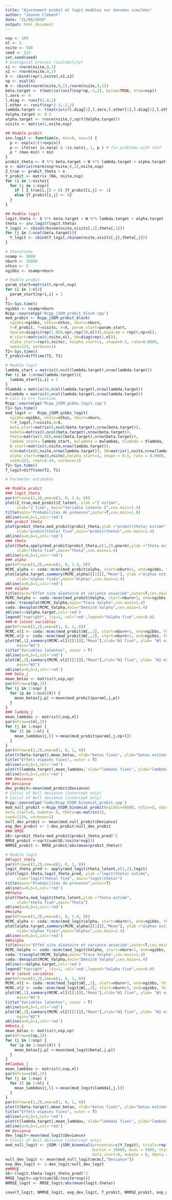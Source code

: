 ```yaml
---
title: "Ajustement probit et logit modèles sur données simulées"
author: "Jeanne Clément"
date: "21/08/2019"
output: html_document
---
```

```r
nsp <- 100
nl <- 2
nsite <- 500
seed <- 123
set.seed(seed)
# Ecological process (suitability)
x1 <- rnorm(nsite,0,1)
x2 <- rnorm(nsite,0,1)
X <- cbind(rep(1,nsite),x1,x2)
np <- ncol(X)
W <- cbind(rnorm(nsite,0,1),rnorm(nsite,0,1))
beta.target <- t(matrix(runif(nsp*np,-2,2), byrow=TRUE, nrow=nsp))
l.zero <- 0
l.diag <- runif(2,0,2)
l.other <- runif(nsp*2-3,-2,2)
lambda.target <- t(matrix(c(l.diag[1],l.zero,l.other[1],l.diag[2],l.other[-1]), byrow=T, nrow=nsp))
Valpha.target <- 0.5
alpha.target <- rnorm(nsite,0,sqrt(Valpha.target))
visits <- matrix(1,nsite,nsp)

## Modèle probit
inv.logit <- function(x, min=0, max=1) {
  p <- exp(x)/(1+exp(x))
  p <- ifelse( is.na(p) & !is.na(x), 1, p ) # fix problems with +Inf
  p * (max-min) + min
}
probit_theta <- X %*% beta.target + W %*% lambda.target + alpha.target
e <- matrix(rnorm(nsp*nsite,0,1),nsite,nsp)
Z_true <- probit_theta + e
Y_probit <- matrix (NA, nsite,nsp)
for (i in 1:nsite){
  for (j in 1:nsp){
    if ( Z_true[i,j] > 0) {Y_probit[i,j] <- 1}
    else {Y_probit[i,j] <- 0}
  }
}

## Modèle logit
logit.theta <- X %*% beta.target + W %*% lambda.target + alpha.target
theta <- inv.logit(logit.theta)
Y_logit <- cbind(rbinom(nsite,visits[,1],theta[,1]))
for (j in 2:ncol(beta.target)){
  Y_logit <- cbind(Y_logit,rbinom(nsite,visits[,j],theta[,j]))
}
```

```r
# Iterations
nsamp <- 5000
nburn <- 35000
nthin <- 5
ngibbs <- nsamp+nburn

# Modèle probit
param_start=matrix(0,np+nl,nsp)
for (i in 1:nl){
  param_start[np+i,i] = 1
}
T1<-Sys.time() 
ngibbs <- nsamp+nburn
Rcpp::sourceCpp('Rcpp_jSDM_probit_block.cpp')
mod_probit <- Rcpp_jSDM_probit_block(
  ngibbs=ngibbs, nthin=nthin, nburn=nburn,
  Y=Y_probit, T=visits, X=X, param_start=param_start,
  Vparam=diag(c(rep(1.0E6,np),rep(10,nl))),muparam = rep(0,np+nl),
  W_start=matrix(0,nsite,nl), VW=diag(rep(1,nl)),
  alpha_start=rep(0,nsite), Valpha_start=1, shape=0.5, rate=0.0005,
  seed=123, verbose=1)
T2<-Sys.time() 
T_probit=difftime(T2, T1)

# Modèle logit
lambda_start = matrix(0,ncol(lambda.target),nrow(lambda.target))
for (i in 1:nrow(lambda.target)){
  lambda_start[i,i] = 1
}
Vlambda = matrix(10,ncol(lambda.target),nrow(lambda.target))
mulambda = matrix(0,ncol(lambda.target),nrow(lambda.target))
# Call to C++ function
Rcpp::sourceCpp('Rcpp_jSDM_gibbs_logit.cpp')
T1<-Sys.time() 
mod_logit <-  Rcpp_jSDM_gibbs_logit(
  ngibbs=ngibbs, nthin=nthin, nburn=nburn,
  Y=Y_logit,T=visits,X=X,
  beta_start=matrix(0,ncol(beta.target),nrow(beta.target)),
  mubeta=matrix(0,ncol(beta.target),nrow(beta.target)),
  Vbeta=matrix(1.0E6,ncol(beta.target),nrow(beta.target)),
  lambda_start= lambda_start, mulambda = mulambda, Vlambda = Vlambda,
  W_start=matrix(0,nsite,nrow(lambda.target)),
  muW=matrix(0,nsite,nrow(lambda.target)), VW=matrix(1,nsite,nrow(lambda.target)),
  alpha_start=rep(0,nsite),Valpha_start=1, shape = 0.5, rate = 0.0005,
  seed=123, ropt=0.44, verbose=1)
T2<-Sys.time() 
T_logit=difftime(T2, T1)
```

```r
# Parameter estimates

## Modèle probit
### logit_theta
par(mfrow=c(1,3),oma=c(1, 0, 1.4, 0))
plot(Z_true,mod_probit$Z_latent, ylab ="Z estimé",
     xlab="Z fixé", main="Variable latente Z",cex.main=1.4)
title(main="Probabilités de présence",outer=T,cex.main=1.8)
abline(a=0,b=1,col='red')
### probit theta
plot(probit_theta,mod_probit$probit_theta,ylab ="probit(theta) estimé",
     xlab="probit(theta) fixé",main="probit(theta)",cex.main=1.4)
abline(a=0,b=1,col='red')
### theta
plot(theta,apply(mod_probit$probit_theta,c(1,2),pnorm),ylab ="theta estimé",
     xlab="theta fixé",main="Theta",cex.main=1.4)
abline(a=0,b=1,col='red')
### alpha
par(mfrow=c(1,3),oma=c(1, 0, 1.4, 0))
MCMC_alpha <- coda::mcmc(mod_probit$alpha, start=nburn+1, end=ngibbs, thin=nthin)
plot(alpha.target,summary(MCMC_alpha)[[1]][,"Mean"], ylab ="alphas estimés",
     xlab="alphas fixés",main="Alphas",cex.main=1.4)
abline(a=0,b=1,col='red')
### Valpha
title(main="Effet site aléatoire et variance associée",outer=T,cex.main=1.8)
MCMC_Valpha <- coda::mcmc(mod_probit$Valpha, start=nburn+1, end=ngibbs, thin=nthin)
coda::traceplot(MCMC_Valpha,main="Trace Valpha",cex.main=1.4)
coda::densplot(MCMC_Valpha,main="Densité Valpha",cex.main=1.4)
abline(v=Valpha.target,col='red')
legend("topright", lty=1, col='red',legend="Valpha fixé",cex=0.8)
### W latent variables
par(mfrow=c(1,2),oma=c(1, 0, 1, 0))
MCMC.vl1 <- coda::mcmc(mod_probit$W[,,1], start=nburn+1, end=ngibbs, thin=nthin)
MCMC.vl2 <- coda::mcmc(mod_probit$W[,,2], start=nburn+1, end=ngibbs, thin=nthin)
plot(W[,1],summary(MCMC.vl1)[[1]][,"Mean"],xlab="W1 fixé", ylab= "W1 estimé",
     main="W1")
title("Variables latentes", outer = T)
abline(a=0,b=1,col='red')
plot(W[,2],summary(MCMC.vl2)[[1]][,"Mean"],xlab="W2 fixé", ylab= "W2 estimé",
     main="W2")
abline(a=0,b=1,col='red')
### beta_j
mean_betas <- matrix(0,nsp,np)
par(mfrow=c(np,2))
for (j in 1:nsp) {
  for (p in 1:ncol(X)) {
    mean_betas[j,p] <-mean(mod_probit$param[,j,p])
  }
}
### lambda_j
mean_lambdas <- matrix(0,nsp,nl)
par(mfrow=c(nl,2))
for (j in 1:nsp) {
  for (l in 1:nl) {
    mean_lambdas[j,l] <-mean(mod_probit$param[,j,np+l])
  }
}
par(mfrow=c(1,2),oma=c(1, 0, 1, 0))
plot(t(beta.target),mean_betas, xlab="betas fixés", ylab="betas estimés",main="Betas")
title("Effets espèces fixes", outer = T)
abline(a=0,b=1,col='red')
plot(t(lambda.target),mean_lambdas, xlab="lambdas fixés", ylab="lambdas estimés",main="Lambdas")
abline(a=0,b=1,col='red')
### Deviance
## Deviance
dev_probit<-mean(mod_probit$Deviance)
# Calcul of Null deviance (intercept only)
# Calcul of Null deviance (intercept only)
Rcpp::sourceCpp('Code/Rcpp_hSDM_binomial_probit.cpp')
mod_null_probit <-Rcpp_hSDM_binomial_probit(ngibbs=40000, nthin=5, nburn=5000,          Y=c(Y_probit),T=rep(1,nsp*nsite),X=matrix(1,nrow=nsp*nsite,ncol=1),
beta_start=0, mubeta= 0, Vbeta=as.matrix(1), 
seed=1234, verbose=1)
null_dev_probit <- mean(mod_null_probit$Deviance)
exp_dev_probit <- 1-dev_probit/null_dev_probit 
### RMSE
SE<-(probit_theta-mod_probit$probit_theta_pred)^2
RMSE_probit <-sqrt(sum(SE/(nsite*nsp)))
NRMSE_probit <- RMSE_probit/abs(mean(probit_theta))
```

```r

# Modèle logit
##logit_theta
par(mfrow=c(1,2),oma=c(1, 0, 1, 0))
logit_theta_pred <- apply(mod_logit$theta_latent,c(1,2),logit)
plot(logit.theta,logit_theta_pred, ylab ="logit(theta) estimé",
     xlab="logit(theta) fixé", main="logit(theta)")
title(main="Probabilités de présence",outer=T)
abline(a=0,b=1,col='red')
##theta
plot(theta,mod_logit$theta_latent,ylab ="theta estimé",
     xlab="theta fixé",main="Theta")
abline(a=0,b=1,col='red')
##alpha
par(mfrow=c(1,3),oma=c(1, 0, 1.4, 0))
MCMC_alpha <- coda::mcmc(mod_logit$alpha, start=nburn+1, end=ngibbs, thin=nthin)
plot(alpha.target,summary(MCMC_alpha)[[1]][,"Mean"], ylab ="alphas estimés",
     xlab="alphas fixés",main="Alphas",cex.main=1.4)
abline(a=0,b=1,col='red')
##Valpha
title(main="Effet site aléatoire et variance associée",outer=T,cex.main=1.8)
MCMC_Valpha <- coda::mcmc(mod_logit$Valpha, start=nburn+1, end=ngibbs, thin=nthin)
coda::traceplot(MCMC_Valpha,main="Trace Valpha",cex.main=1.4)
coda::densplot(MCMC_Valpha,main="Densité Valpha",cex.main=1.4)
abline(v=Valpha.target,col='red')
legend("topright", lty=1, col='red',legend="Valpha fixé",cex=0.8)
## W latent variables
par(mfrow=c(1,2),oma=c(1, 0, 1, 0))
MCMC.vl1 <- coda::mcmc(mod_logit$W[,,1], start=nburn+1, end=ngibbs, thin=nthin)
MCMC.vl2 <- coda::mcmc(mod_logit$W[,,2], start=nburn+1, end=ngibbs, thin=nthin)
plot(W[,1],summary(MCMC.vl1)[[1]][,"Mean"],xlab="W1 fixé", ylab= "W1 estimé",
     main="W1")
title("Variables latentes", outer = T)
abline(a=0,b=1,col='red')
plot(W[,2],summary(MCMC.vl2)[[1]][,"Mean"],xlab="W2 fixé", ylab= "W2 estimé",
     main="W2")
abline(a=0,b=1,col='red')
##beta_j
mean_betas <- matrix(0,nsp,np)
par(mfrow=c(np,2))
for (j in 1:nsp) {
  for (p in 1:ncol(X)) {
    mean_betas[j,p] <-mean(mod_logit$beta[,j,p])
  }
}
##lambda_j
mean_lambdas <- matrix(0,nsp,nl)
par(mfrow=c(nl,2))
for (j in 1:nsp) {
  for (l in 1:nl) {
    mean_lambdas[j,l] <-mean(mod_logit$lambda[,j,l])
  }
}
par(mfrow=c(1,2),oma=c(1, 0, 1, 0))
plot(t(beta.target),mean_betas, xlab="betas fixés", ylab="betas estimés",main="Betas")
title("Effets espèces fixes", outer = T)
abline(a=0,b=1,col='red')
plot(t(lambda.target),mean_lambdas, xlab="lambdas fixés", ylab="lambdas estimés",main="Lambdas")
abline(a=0,b=1,col='red')
## Deviance
dev_logit<-mean(mod_logit$Deviance)
# Calcul of Null deviance (intercept only)
mod_null_logit <- jSDM::jSDM_binomial(presences=c(Y_logit), trials=rep(1,nsite*nsp), suitability=~1, data =data.frame(Y_logit=c(Y_logit),visits=c(1,nsite*nsp)), 
                                      burnin = 35000, mcmc = 5000, thin = 5,
                                      beta_start=0, mubeta = 0, Vbeta = 1e+06, seed = 1234, ropt = 0.44, verbose = 1)
null_dev_logit <- mean(mod_null_logit$mcmc[,"Deviance"])
exp_dev_logit <- 1-dev_logit/null_dev_logit 
##RMSE
SE<-(logit.theta-logit_theta_pred)^2
RMSE_logit<-sqrt(sum(SE/(nsite*nsp)))
NRMSE_logit <- RMSE_logit/abs(mean(logit.theta))

save(T_logit, NRMSE_logit, exp_dev_logit, T_probit, NRMSE_probit, exp_dev_probit, file="~/Code/Report/data/probit_logit.RData")
```
